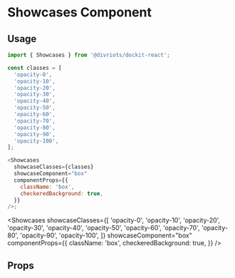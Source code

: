

# Showcases Component

<Description of={Showcases} />

## Usage

```js
import { Showcases } from '@divriots/dockit-react';

const classes = [
  'opacity-0',
  'opacity-10',
  'opacity-20',
  'opacity-30',
  'opacity-40',
  'opacity-50',
  'opacity-60',
  'opacity-70',
  'opacity-80',
  'opacity-90',
  'opacity-100',
];

<Showcases
  showcaseClasses={classes}
  showcaseComponent="box"
  componentProps={{
    className: 'box',
    checkeredBackground: true,
  }}
/>;
```

<Showcases
  showcaseClasses={[
    'opacity-0',
    'opacity-10',
    'opacity-20',
    'opacity-30',
    'opacity-40',
    'opacity-50',
    'opacity-60',
    'opacity-70',
    'opacity-80',
    'opacity-90',
    'opacity-100',
  ]}
  showcaseComponent="box"
  componentProps={{
    className: 'box',
    checkeredBackground: true,
  }}
/>

## Props

<Props of={Showcases} />
